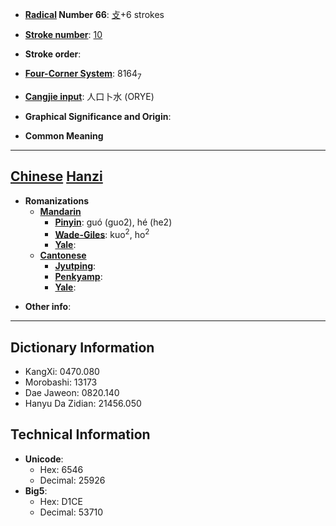 * '''[[Wiktionary:Chinese radical index| Radical]] Number 66''': [[Wiktionary:Chinese radical index 攴|攴]]+6 strokes

* '''[[Wiktionary:Chinese total strokes index|Stroke number]]''': [[Wiktionary:Chinese total strokes index 10|10]]

* '''Stroke order''': 

* '''[[Wiktionary:Chinese four corner index|Four-Corner System]]''': 8164<sub>7</sub>

* '''[[Wiktionary:Chinese Cangjie index|Cangjie input]]''': 人口卜水 (ORYE)

* '''Graphical Significance and Origin''': 

* '''Common Meaning'''

----

== [[Chinese]] [[Hanzi]] ==

* '''Romanizations'''
** '''[[Mandarin]]'''
*** '''[[Pinyin]]''': guó (guo2), hé (he2)
*** '''[[Wade-Giles]]''': kuo<sup>2</sup>, ho<sup>2</sup>
*** '''[[Yale]]''': 
** '''[[Cantonese]]'''
*** '''[[Jyutping]]''':
*** '''[[Penkyamp]]''': 
*** '''[[Yale]]''': 

* '''Other info''': 

----

== Dictionary Information ==

* KangXi: 0470.080
* Morobashi: 13173
* Dae Jaweon: 0820.140
* Hanyu Da Zidian: 21456.050

== Technical Information ==

* '''Unicode''':
** Hex: 6546
** Decimal: 25926
* '''Big5''':
** Hex: D1CE
** Decimal: 53710